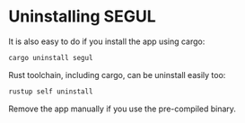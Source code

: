 # Uninstalling SEGUL

It is also easy to do if you install the app using cargo:

```Bash
cargo uninstall segul
```

Rust toolchain, including cargo, can be uninstall easily too:

```Bash
rustup self uninstall
```

Remove the app manually if you use the pre-compiled binary.
